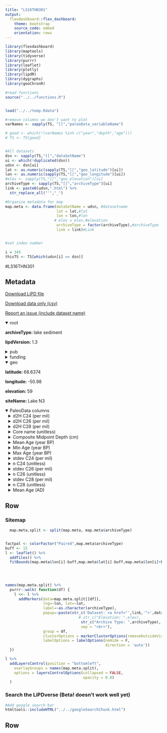 ```yaml
---
title: "LS16THN301"
output: 
  flexdashboard::flex_dashboard:
    theme: bootstrap
    source_code: embed
    orientation: rows
---
```


```r
library(flexdashboard)
library(maptools)
library(tidyverse)
library(purrr)
library(leaflet)
library(plotly)
library(lipdR)
library(dygraphs)
library(geoChronR)

#read functions
source("../../functions.R")


load("../../temp.Rdata")

#remove columns we don't want to plot
varNames <- sapply(TS, "[[","paleoData_variableName")

# good <- which(!(varNames %in% c("year","depth","age")))
# TS <- TS[good]


#All datasets
dsn <- sapply(TS,"[[","dataSetName")
ui <- which(!duplicated(dsn))
udsn <- dsn[ui]
lat <- as.numeric(sapply(TS,"[[","geo_latitude")[ui])
lon <- as.numeric(sapply(TS,"[[","geo_longitude")[ui])
#elev <- sapply(TS,"[[","geo_elevation")[ui]
archiveType <- sapply(TS,"[[","archiveType")[ui]
link <- paste0(udsn,".html") %>% 
  str_replace_all("'","_")

#Organize metadata for map
map.meta <- data.frame(dataSetName = udsn, #datasetname
                       lat = lat,#lat
                       lon = lon,#lon
                      # elev = elev,#elevation
                       archiveType = factor(archiveType),#archiveType
                       link = link)#Link


#set index number

i = 345
thisTS <- TS[which(udsn[i] == dsn)]
```
#LS16THN301

Metadata {.sidebar}
-------------------------------------
[Download LiPD file](LS16THN301.lpd)
            

[Download data only (csv)](LS16THN301.csv)
            

[Report an issue (include dataset name)](https://github.com/nickmckay/LiPDverse/issues)

<details open style="margin-left: 0px">
<summary>root</summary>
<p style="margin-left: 0px"><strong>archiveType: </strong>lake sediment
<p style="margin-left: 0px"><strong>lipdVersion: </strong>1.3
</details>
<details>
<summary>pub</summary>
<details style="margin-left: 10px">
<summary>pub1</summary>
<p style="margin-left: 10px"><strong>journal: </strong>Geophysical Research Letters
<p style="margin-left: 10px"><strong>volume: </strong>43
<p style="margin-left: 10px"><strong>pages: </strong>5302-5308
<p style="margin-left: 10px"><strong>pubYear: </strong>NA
<p style="margin-left: 10px"><strong>title: </strong>A major increase in winter snowfall during the middle Holocene on western Greenland caused by reduced sea ice in Baffin Bay and the Labrador Sea
<p style="margin-left: 10px"><strong>DOI: </strong>10.1002/2016GL068513
</details>
<details style="margin-left: 10px">
<summary>pub2</summary>
<p style="margin-left: 10px"><strong>pubYear: </strong>NA
</details>
</details>
<details>
<summary>funding</summary>
<details style="margin-left: 10px">
<summary>funding1</summary>
<p style="margin-left: 10px"><strong>agency: </strong>National Science Foundation
<p style="margin-left: 10px"><strong>grant: </strong>909334
<p style="margin-left: 10px"><strong>country: </strong>USA
</details>
<details style="margin-left: 10px">
<summary>funding2</summary>
<p style="margin-left: 10px"><strong>agency: </strong>National Science Foundation
<p style="margin-left: 10px"><strong>grant: </strong>0520718
<p style="margin-left: 10px"><strong>country: </strong>USA
</details>
<details style="margin-left: 10px">
<summary>funding3</summary>
<p style="margin-left: 10px"><strong>agency: </strong>National Science Foundation
<p style="margin-left: 10px"><strong>grant: </strong>Graduate Research Fellowship
<p style="margin-left: 10px"><strong>country: </strong>USA
</details>
<details style="margin-left: 10px">
<summary>funding4</summary>
<p style="margin-left: 10px"><strong>agency: </strong>National Science Foundation
<p style="margin-left: 10px"><strong>grant: </strong>1349595
<p style="margin-left: 10px"><strong>country: </strong>USA
</details>
<details style="margin-left: 10px">
<summary>funding5</summary>
<p style="margin-left: 10px"><strong>agency: </strong>Geological Society of America
<p style="margin-left: 10px"><strong>grant: </strong>Student Research Grant
<p style="margin-left: 10px"><strong>country: </strong>USA
</details>
<details style="margin-left: 10px">
<summary>funding6</summary>
<p style="margin-left: 10px"><strong>agency: </strong>Geological Society of America
<p style="margin-left: 10px"><strong>grant: </strong>Quaternary Geology and Geomorphology Division Marie Morisawa Research Award
<p style="margin-left: 10px"><strong>country: </strong>USA
</details>
<details style="margin-left: 10px">
<summary>funding7</summary>
<p style="margin-left: 10px"><strong>agency: </strong>Geological Society of America
<p style="margin-left: 10px"><strong>grant: </strong>Limnogeology Division Kerry Kelts Research Award
<p style="margin-left: 10px"><strong>country: </strong>USA
</details>
</details>
<details open style="margin-left: 0px">
<summary>geo</summary>
<p style="margin-left: 0px"><strong>latitude: </strong>68.6374
<p style="margin-left: 0px"><strong>longitude: </strong>-50.98
<p style="margin-left: 0px"><strong>elevation: </strong>59
<p style="margin-left: 0px"><strong>siteName: </strong>Lake N3
</details>
<details open>
<summary>PaleoData columns</summary>
<details style="margin-left: 10px">
<summary>d2H C24 (per mil)</summary>
<p style="margin-left: 10px"><strong>TSid: </strong>WEB69678476
<p style="margin-left: 10px"><strong>variableName: </strong>d2H C24
<p style="margin-left: 10px"><strong>units: </strong>per mil
<details>
<summary>interpretation</summary>
<details style="margin-left: 20px">
<summary>1</summary>
<p style="margin-left: 20px"><strong>direction: </strong>decrease
<p style="margin-left: 20px"><strong>seasonality: </strong>annual
<p style="margin-left: 20px"><strong>variable: </strong>precipitation seasonality
<p style="margin-left: 20px"><strong>variableDetail: </strong>relative amount of winter snowfall
<p style="margin-left: 20px"><strong>scope: </strong>climate
</details>
<details style="margin-left: 20px">
<summary>2</summary>
<p style="margin-left: 20px"><strong>basis: </strong>Lake N3 δ2Haq has a >100‰ range during the past 8 kyr, larger than the range of modern seasonal δ2Hprecip in Disko Bugt (Figures 1 and 2a). We interpret these large changes in δ2Haq to indicate changes in precipitation sea- sonality, with Arctic moisture sources contributing to the exceptionally low δ2H values. The magnitude and direc- tion of δ2Haq changes cannot be explained by changes in terrestrial plant contributions of C24 n-alkanoic acids, by Holocene temperature change, or by lake water residence time (Figures S6 and S7 in the supporting information).Lake N3 δ2Haq decreased steadily from !190 to !300‰ from 7.5 to 6 ka, in step with declining sea ice in Disko Bugt (Figures 2a and 2b) [Ouellet-Bernier et al., 2014]. Lake N3 δ2Haq remained low during the middle Holocene, synchronous with minimum regional sea ice. The Labrador Sea, an important moisture source region for wes- tern Greenland [Sodemann et al., 2008], had minimum sea ice cover from 6.5 to 3.5 ka (Figure 2b) [de Vernal et al., 2013]. Furthermore, sea ice reached a minimum in northern Baffin Bay and the Canadian Arctic from 6 to 3 ka [Ledu et al., 2010; de Vernal et al., 2013], creating a source for moisture that was 2H-depleted compared to mod- ern winter precipitation around Lake N3. Although Baffin Bay still had seasonal sea ice during the middle Holocene, sea ice would have formed later in the year [Markus et al., 2009]. A loss of sea ice during early winter, when evaporation is greatest, can cause large increases in early winter snowfall [Bintanja and Selten, 2014]. Finally, the West Greenland Current was both strong and warm 6 to 4 ka, likely due to an increased contribution of the warm Irminger Current to the West Greenland Current, resulting in regional warmth and providing energy to evaporate more moisture (Figures 2c and 2d) [Perner et al., 2013]. Winter insolation was low during the middle Holocene [Laskar et al., 2004], so there was likely a large contrast between winter air temperature and winter ocean surface temperature. This temperature contrast would cause high evaporation. Thus, we inter- pret the significant middle Holocene depletion of Lake N3 δ2Haq as an increase in winter precipitation, caused by the near total loss of sea ice cover in the Labrador Sea, and the loss of early winter sea ice and increased ocea- nic heat advection in Baffin Bay.
<p style="margin-left: 20px"><strong>coefficient: </strong>NA
<p style="margin-left: 20px"><strong>direction: </strong>positive
<p style="margin-left: 20px"><strong>fraction: </strong>NA
<p style="margin-left: 20px"><strong>rank: </strong>1
<p style="margin-left: 20px"><strong>seasonality: </strong>annual
<p style="margin-left: 20px"><strong>variable: </strong>P_isotope
<p style="margin-left: 20px"><strong>scope: </strong>isotope
</details>
<details style="margin-left: 20px">
<summary>3</summary>
<p style="margin-left: 20px"><strong>coefficient: </strong>NA
<p style="margin-left: 20px"><strong>fraction: </strong>NA
<p style="margin-left: 20px"><strong>rank: </strong>NA
<p style="margin-left: 20px"><strong>scope: </strong>isotope
</details>
<details style="margin-left: 20px">
<summary>4</summary>
<p style="margin-left: 20px"><strong>coefficient: </strong>NA
<p style="margin-left: 20px"><strong>fraction: </strong>NA
<p style="margin-left: 20px"><strong>rank: </strong>NA
<p style="margin-left: 20px"><strong>scope: </strong>isotope
</details>
</details>
</details>
<details style="margin-left: 10px">
<summary>d2H C26 (per mil)</summary>
<p style="margin-left: 10px"><strong>TSid: </strong>WEB00087524
<p style="margin-left: 10px"><strong>variableName: </strong>d2H C26
<p style="margin-left: 10px"><strong>units: </strong>per mil
<details>
<summary>interpretation</summary>
<details style="margin-left: 20px">
<summary>1</summary>
<p style="margin-left: 20px"><strong>direction: </strong>increase
<p style="margin-left: 20px"><strong>seasonality: </strong>summer
<p style="margin-left: 20px"><strong>variable: </strong>air temperature
<p style="margin-left: 20px"><strong>scope: </strong>climate
</details>
<details style="margin-left: 20px">
<summary>2</summary>
<p style="margin-left: 20px"><strong>basis: </strong>Our interpretation of Lake N3 δ2Hterr as summer temperature is supported in several ways (Figure 3). First, δ2Hterr exhibits similar centennial-scale patterns during the past ~ 300 years as midge-inferred summer temperature anomalies at North Lake, western Greenland (Figure 3c) [Axford et al., 2013]. Coldest conditions in both records correspond with the Little Ice Age and end with warming in recent decades, a pattern also documented in Disko Bugt [Perner et al., 2013]. Second, the centennial-scale variability in Lake N3 δ2Hterr is remarkably similar to the 4 kyr-long record of annual average surface temperature at Greenland Ice Sheet Project 2 (GISP2), Greenland (r2 = 0.43) [Kobashi et al., 2011] (Figure 3b and Figure S5 in the supporting information), suggesting similar con- trols on late Holocene centennial-scale temperature at these sites, despite seasonal and elevation differences.
<p style="margin-left: 20px"><strong>coefficient: </strong>NA
<p style="margin-left: 20px"><strong>direction: </strong>positive
<p style="margin-left: 20px"><strong>fraction: </strong>NA
<p style="margin-left: 20px"><strong>rank: </strong>1
<p style="margin-left: 20px"><strong>seasonality: </strong>growing season (June to September)
<p style="margin-left: 20px"><strong>variable: </strong>P_isotope
<p style="margin-left: 20px"><strong>scope: </strong>isotope
</details>
<details style="margin-left: 20px">
<summary>3</summary>
<p style="margin-left: 20px"><strong>coefficient: </strong>NA
<p style="margin-left: 20px"><strong>fraction: </strong>NA
<p style="margin-left: 20px"><strong>rank: </strong>NA
<p style="margin-left: 20px"><strong>scope: </strong>isotope
</details>
<details style="margin-left: 20px">
<summary>4</summary>
<p style="margin-left: 20px"><strong>coefficient: </strong>NA
<p style="margin-left: 20px"><strong>fraction: </strong>NA
<p style="margin-left: 20px"><strong>rank: </strong>NA
<p style="margin-left: 20px"><strong>scope: </strong>isotope
</details>
</details>
</details>
<details style="margin-left: 10px">
<summary>d2H C28 (per mil)</summary>
<p style="margin-left: 10px"><strong>TSid: </strong>WEB2bbc35a8
<p style="margin-left: 10px"><strong>variableName: </strong>d2H C28
<p style="margin-left: 10px"><strong>units: </strong>per mil
<details>
<summary>interpretation</summary>
<details style="margin-left: 20px">
<summary>1</summary>
<p style="margin-left: 20px"><strong>direction: </strong>increase
<p style="margin-left: 20px"><strong>seasonality: </strong>summer
<p style="margin-left: 20px"><strong>variable: </strong>air temperature
<p style="margin-left: 20px"><strong>scope: </strong>climate
</details>
<details style="margin-left: 20px">
<summary>2</summary>
<p style="margin-left: 20px"><strong>basis: </strong>Our interpretation of Lake N3 δ2Hterr as summer temperature is supported in several ways (Figure 3). First, δ2Hterr exhibits similar centennial-scale patterns during the past ~ 300 years as midge-inferred summer temperature anomalies at North Lake, western Greenland (Figure 3c) [Axford et al., 2013]. Coldest conditions in both records correspond with the Little Ice Age and end with warming in recent decades, a pattern also documented in Disko Bugt [Perner et al., 2013]. Second, the centennial-scale variability in Lake N3 δ2Hterr is remarkably similar to the 4 kyr-long record of annual average surface temperature at Greenland Ice Sheet Project 2 (GISP2), Greenland (r2 = 0.43) [Kobashi et al., 2011] (Figure 3b and Figure S5 in the supporting information), suggesting similar con- trols on late Holocene centennial-scale temperature at these sites, despite seasonal and elevation differences.
<p style="margin-left: 20px"><strong>coefficient: </strong>NA
<p style="margin-left: 20px"><strong>direction: </strong>positive
<p style="margin-left: 20px"><strong>fraction: </strong>NA
<p style="margin-left: 20px"><strong>rank: </strong>1
<p style="margin-left: 20px"><strong>seasonality: </strong>growing season (June to September)
<p style="margin-left: 20px"><strong>variable: </strong>P_isotope
<p style="margin-left: 20px"><strong>scope: </strong>isotope
</details>
<details style="margin-left: 20px">
<summary>3</summary>
<p style="margin-left: 20px"><strong>coefficient: </strong>NA
<p style="margin-left: 20px"><strong>fraction: </strong>NA
<p style="margin-left: 20px"><strong>rank: </strong>NA
<p style="margin-left: 20px"><strong>scope: </strong>isotope
</details>
<details style="margin-left: 20px">
<summary>4</summary>
<p style="margin-left: 20px"><strong>coefficient: </strong>NA
<p style="margin-left: 20px"><strong>fraction: </strong>NA
<p style="margin-left: 20px"><strong>rank: </strong>NA
<p style="margin-left: 20px"><strong>scope: </strong>isotope
</details>
</details>
</details>
<details style="margin-left: 10px">
<summary>Core name (unitless)</summary>
<p style="margin-left: 10px"><strong>TSid: </strong>WEB3ccf3cbb
<p style="margin-left: 10px"><strong>variableName: </strong>Core name
<p style="margin-left: 10px"><strong>units: </strong>unitless
<details>
<summary>interpretation</summary>
<details style="margin-left: 20px">
<summary>1</summary>
<p style="margin-left: 20px"><strong>scope: </strong>climate
</details>
<details style="margin-left: 20px">
<summary>2</summary>
<p style="margin-left: 20px"><strong>coefficient: </strong>NA
<p style="margin-left: 20px"><strong>fraction: </strong>NA
<p style="margin-left: 20px"><strong>rank: </strong>NA
<p style="margin-left: 20px"><strong>scope: </strong>isotope
</details>
<details style="margin-left: 20px">
<summary>3</summary>
<p style="margin-left: 20px"><strong>coefficient: </strong>NA
<p style="margin-left: 20px"><strong>fraction: </strong>NA
<p style="margin-left: 20px"><strong>rank: </strong>NA
<p style="margin-left: 20px"><strong>scope: </strong>isotope
</details>
<details style="margin-left: 20px">
<summary>4</summary>
<p style="margin-left: 20px"><strong>coefficient: </strong>NA
<p style="margin-left: 20px"><strong>fraction: </strong>NA
<p style="margin-left: 20px"><strong>rank: </strong>NA
<p style="margin-left: 20px"><strong>scope: </strong>isotope
</details>
</details>
</details>
<details style="margin-left: 10px">
<summary>Composite Midpoint Depth (cm)</summary>
<p style="margin-left: 10px"><strong>TSid: </strong>WEBddaef138
<p style="margin-left: 10px"><strong>variableName: </strong>Composite Midpoint Depth
<p style="margin-left: 10px"><strong>units: </strong>cm
<details>
<summary>interpretation</summary>
<details style="margin-left: 20px">
<summary>1</summary>
<p style="margin-left: 20px"><strong>scope: </strong>climate
</details>
<details style="margin-left: 20px">
<summary>2</summary>
<p style="margin-left: 20px"><strong>coefficient: </strong>NA
<p style="margin-left: 20px"><strong>fraction: </strong>NA
<p style="margin-left: 20px"><strong>rank: </strong>NA
<p style="margin-left: 20px"><strong>scope: </strong>isotope
</details>
<details style="margin-left: 20px">
<summary>3</summary>
<p style="margin-left: 20px"><strong>coefficient: </strong>NA
<p style="margin-left: 20px"><strong>fraction: </strong>NA
<p style="margin-left: 20px"><strong>rank: </strong>NA
<p style="margin-left: 20px"><strong>scope: </strong>isotope
</details>
<details style="margin-left: 20px">
<summary>4</summary>
<p style="margin-left: 20px"><strong>coefficient: </strong>NA
<p style="margin-left: 20px"><strong>fraction: </strong>NA
<p style="margin-left: 20px"><strong>rank: </strong>NA
<p style="margin-left: 20px"><strong>scope: </strong>isotope
</details>
</details>
</details>
<details style="margin-left: 10px">
<summary>Mean Age (year BP)</summary>
<p style="margin-left: 10px"><strong>TSid: </strong>WEB37c6f827
<p style="margin-left: 10px"><strong>variableName: </strong>Mean Age
<p style="margin-left: 10px"><strong>units: </strong>year BP
<details>
<summary>interpretation</summary>
<details style="margin-left: 20px">
<summary>1</summary>
<p style="margin-left: 20px"><strong>scope: </strong>climate
</details>
<details style="margin-left: 20px">
<summary>2</summary>
<p style="margin-left: 20px"><strong>coefficient: </strong>NA
<p style="margin-left: 20px"><strong>fraction: </strong>NA
<p style="margin-left: 20px"><strong>rank: </strong>NA
<p style="margin-left: 20px"><strong>scope: </strong>isotope
</details>
<details style="margin-left: 20px">
<summary>3</summary>
<p style="margin-left: 20px"><strong>coefficient: </strong>NA
<p style="margin-left: 20px"><strong>fraction: </strong>NA
<p style="margin-left: 20px"><strong>rank: </strong>NA
<p style="margin-left: 20px"><strong>scope: </strong>isotope
</details>
<details style="margin-left: 20px">
<summary>4</summary>
<p style="margin-left: 20px"><strong>coefficient: </strong>NA
<p style="margin-left: 20px"><strong>fraction: </strong>NA
<p style="margin-left: 20px"><strong>rank: </strong>NA
<p style="margin-left: 20px"><strong>scope: </strong>isotope
</details>
</details>
</details>
<details style="margin-left: 10px">
<summary>Min Age (year BP)</summary>
<p style="margin-left: 10px"><strong>TSid: </strong>WEB86feb1be
<p style="margin-left: 10px"><strong>variableName: </strong>Min Age
<p style="margin-left: 10px"><strong>units: </strong>year BP
<p style="margin-left: 10px"><strong>description: </strong>minimum age of 95% confidence interval
<details>
<summary>interpretation</summary>
<details style="margin-left: 20px">
<summary>1</summary>
<p style="margin-left: 20px"><strong>scope: </strong>climate
</details>
<details style="margin-left: 20px">
<summary>2</summary>
<p style="margin-left: 20px"><strong>coefficient: </strong>NA
<p style="margin-left: 20px"><strong>fraction: </strong>NA
<p style="margin-left: 20px"><strong>rank: </strong>NA
<p style="margin-left: 20px"><strong>scope: </strong>isotope
</details>
<details style="margin-left: 20px">
<summary>3</summary>
<p style="margin-left: 20px"><strong>coefficient: </strong>NA
<p style="margin-left: 20px"><strong>fraction: </strong>NA
<p style="margin-left: 20px"><strong>rank: </strong>NA
<p style="margin-left: 20px"><strong>scope: </strong>isotope
</details>
<details style="margin-left: 20px">
<summary>4</summary>
<p style="margin-left: 20px"><strong>coefficient: </strong>NA
<p style="margin-left: 20px"><strong>fraction: </strong>NA
<p style="margin-left: 20px"><strong>rank: </strong>NA
<p style="margin-left: 20px"><strong>scope: </strong>isotope
</details>
</details>
</details>
<details style="margin-left: 10px">
<summary>Max Age (year BP)</summary>
<p style="margin-left: 10px"><strong>TSid: </strong>WEBa4c3db78
<p style="margin-left: 10px"><strong>variableName: </strong>Max Age
<p style="margin-left: 10px"><strong>units: </strong>year BP
<p style="margin-left: 10px"><strong>description: </strong>maximum age of 95% confidence interval
<details>
<summary>interpretation</summary>
<details style="margin-left: 20px">
<summary>1</summary>
<p style="margin-left: 20px"><strong>scope: </strong>climate
</details>
<details style="margin-left: 20px">
<summary>2</summary>
<p style="margin-left: 20px"><strong>coefficient: </strong>NA
<p style="margin-left: 20px"><strong>fraction: </strong>NA
<p style="margin-left: 20px"><strong>rank: </strong>NA
<p style="margin-left: 20px"><strong>scope: </strong>isotope
</details>
<details style="margin-left: 20px">
<summary>3</summary>
<p style="margin-left: 20px"><strong>coefficient: </strong>NA
<p style="margin-left: 20px"><strong>fraction: </strong>NA
<p style="margin-left: 20px"><strong>rank: </strong>NA
<p style="margin-left: 20px"><strong>scope: </strong>isotope
</details>
<details style="margin-left: 20px">
<summary>4</summary>
<p style="margin-left: 20px"><strong>coefficient: </strong>NA
<p style="margin-left: 20px"><strong>fraction: </strong>NA
<p style="margin-left: 20px"><strong>rank: </strong>NA
<p style="margin-left: 20px"><strong>scope: </strong>isotope
</details>
</details>
</details>
<details style="margin-left: 10px">
<summary>stdev C24 (per mil)</summary>
<p style="margin-left: 10px"><strong>TSid: </strong>WEB08e3980f
<p style="margin-left: 10px"><strong>variableName: </strong>stdev C24
<p style="margin-left: 10px"><strong>units: </strong>per mil
<details>
<summary>interpretation</summary>
<details style="margin-left: 20px">
<summary>1</summary>
<p style="margin-left: 20px"><strong>scope: </strong>climate
</details>
<details style="margin-left: 20px">
<summary>2</summary>
<p style="margin-left: 20px"><strong>coefficient: </strong>NA
<p style="margin-left: 20px"><strong>fraction: </strong>NA
<p style="margin-left: 20px"><strong>rank: </strong>NA
<p style="margin-left: 20px"><strong>scope: </strong>isotope
</details>
<details style="margin-left: 20px">
<summary>3</summary>
<p style="margin-left: 20px"><strong>coefficient: </strong>NA
<p style="margin-left: 20px"><strong>fraction: </strong>NA
<p style="margin-left: 20px"><strong>rank: </strong>NA
<p style="margin-left: 20px"><strong>scope: </strong>isotope
</details>
<details style="margin-left: 20px">
<summary>4</summary>
<p style="margin-left: 20px"><strong>coefficient: </strong>NA
<p style="margin-left: 20px"><strong>fraction: </strong>NA
<p style="margin-left: 20px"><strong>rank: </strong>NA
<p style="margin-left: 20px"><strong>scope: </strong>isotope
</details>
</details>
</details>
<details style="margin-left: 10px">
<summary>n C24 (unitless)</summary>
<p style="margin-left: 10px"><strong>TSid: </strong>WEBfd7e019e
<p style="margin-left: 10px"><strong>variableName: </strong>n C24
<p style="margin-left: 10px"><strong>units: </strong>unitless
<details>
<summary>interpretation</summary>
<details style="margin-left: 20px">
<summary>1</summary>
<p style="margin-left: 20px"><strong>scope: </strong>climate
</details>
<details style="margin-left: 20px">
<summary>2</summary>
<p style="margin-left: 20px"><strong>coefficient: </strong>NA
<p style="margin-left: 20px"><strong>fraction: </strong>NA
<p style="margin-left: 20px"><strong>rank: </strong>NA
<p style="margin-left: 20px"><strong>scope: </strong>isotope
</details>
<details style="margin-left: 20px">
<summary>3</summary>
<p style="margin-left: 20px"><strong>coefficient: </strong>NA
<p style="margin-left: 20px"><strong>fraction: </strong>NA
<p style="margin-left: 20px"><strong>rank: </strong>NA
<p style="margin-left: 20px"><strong>scope: </strong>isotope
</details>
<details style="margin-left: 20px">
<summary>4</summary>
<p style="margin-left: 20px"><strong>coefficient: </strong>NA
<p style="margin-left: 20px"><strong>fraction: </strong>NA
<p style="margin-left: 20px"><strong>rank: </strong>NA
<p style="margin-left: 20px"><strong>scope: </strong>isotope
</details>
</details>
</details>
<details style="margin-left: 10px">
<summary>stdev C26 (per mil)</summary>
<p style="margin-left: 10px"><strong>TSid: </strong>WEB61208225
<p style="margin-left: 10px"><strong>variableName: </strong>stdev C26
<p style="margin-left: 10px"><strong>units: </strong>per mil
<details>
<summary>interpretation</summary>
<details style="margin-left: 20px">
<summary>1</summary>
<p style="margin-left: 20px"><strong>scope: </strong>climate
</details>
<details style="margin-left: 20px">
<summary>2</summary>
<p style="margin-left: 20px"><strong>coefficient: </strong>NA
<p style="margin-left: 20px"><strong>fraction: </strong>NA
<p style="margin-left: 20px"><strong>rank: </strong>NA
<p style="margin-left: 20px"><strong>scope: </strong>isotope
</details>
<details style="margin-left: 20px">
<summary>3</summary>
<p style="margin-left: 20px"><strong>coefficient: </strong>NA
<p style="margin-left: 20px"><strong>fraction: </strong>NA
<p style="margin-left: 20px"><strong>rank: </strong>NA
<p style="margin-left: 20px"><strong>scope: </strong>isotope
</details>
<details style="margin-left: 20px">
<summary>4</summary>
<p style="margin-left: 20px"><strong>coefficient: </strong>NA
<p style="margin-left: 20px"><strong>fraction: </strong>NA
<p style="margin-left: 20px"><strong>rank: </strong>NA
<p style="margin-left: 20px"><strong>scope: </strong>isotope
</details>
</details>
</details>
<details style="margin-left: 10px">
<summary>n C26 (unitless)</summary>
<p style="margin-left: 10px"><strong>TSid: </strong>WEB956729cc
<p style="margin-left: 10px"><strong>variableName: </strong>n C26
<p style="margin-left: 10px"><strong>units: </strong>unitless
<details>
<summary>interpretation</summary>
<details style="margin-left: 20px">
<summary>1</summary>
<p style="margin-left: 20px"><strong>scope: </strong>climate
</details>
<details style="margin-left: 20px">
<summary>2</summary>
<p style="margin-left: 20px"><strong>coefficient: </strong>NA
<p style="margin-left: 20px"><strong>fraction: </strong>NA
<p style="margin-left: 20px"><strong>rank: </strong>NA
<p style="margin-left: 20px"><strong>scope: </strong>isotope
</details>
<details style="margin-left: 20px">
<summary>3</summary>
<p style="margin-left: 20px"><strong>coefficient: </strong>NA
<p style="margin-left: 20px"><strong>fraction: </strong>NA
<p style="margin-left: 20px"><strong>rank: </strong>NA
<p style="margin-left: 20px"><strong>scope: </strong>isotope
</details>
<details style="margin-left: 20px">
<summary>4</summary>
<p style="margin-left: 20px"><strong>coefficient: </strong>NA
<p style="margin-left: 20px"><strong>fraction: </strong>NA
<p style="margin-left: 20px"><strong>rank: </strong>NA
<p style="margin-left: 20px"><strong>scope: </strong>isotope
</details>
</details>
</details>
<details style="margin-left: 10px">
<summary>stdev C28 (per mil)</summary>
<p style="margin-left: 10px"><strong>TSid: </strong>WEB63a13e10
<p style="margin-left: 10px"><strong>variableName: </strong>stdev C28
<p style="margin-left: 10px"><strong>units: </strong>per mil
<details>
<summary>interpretation</summary>
<details style="margin-left: 20px">
<summary>1</summary>
<p style="margin-left: 20px"><strong>scope: </strong>climate
</details>
<details style="margin-left: 20px">
<summary>2</summary>
<p style="margin-left: 20px"><strong>coefficient: </strong>NA
<p style="margin-left: 20px"><strong>fraction: </strong>NA
<p style="margin-left: 20px"><strong>rank: </strong>NA
<p style="margin-left: 20px"><strong>scope: </strong>isotope
</details>
<details style="margin-left: 20px">
<summary>3</summary>
<p style="margin-left: 20px"><strong>coefficient: </strong>NA
<p style="margin-left: 20px"><strong>fraction: </strong>NA
<p style="margin-left: 20px"><strong>rank: </strong>NA
<p style="margin-left: 20px"><strong>scope: </strong>isotope
</details>
<details style="margin-left: 20px">
<summary>4</summary>
<p style="margin-left: 20px"><strong>coefficient: </strong>NA
<p style="margin-left: 20px"><strong>fraction: </strong>NA
<p style="margin-left: 20px"><strong>rank: </strong>NA
<p style="margin-left: 20px"><strong>scope: </strong>isotope
</details>
</details>
</details>
<details style="margin-left: 10px">
<summary>n C28 (unitless)</summary>
<p style="margin-left: 10px"><strong>TSid: </strong>WEB708ebec7
<p style="margin-left: 10px"><strong>variableName: </strong>n C28
<p style="margin-left: 10px"><strong>units: </strong>unitless
<details>
<summary>interpretation</summary>
<details style="margin-left: 20px">
<summary>1</summary>
<p style="margin-left: 20px"><strong>scope: </strong>climate
</details>
<details style="margin-left: 20px">
<summary>2</summary>
<p style="margin-left: 20px"><strong>coefficient: </strong>NA
<p style="margin-left: 20px"><strong>fraction: </strong>NA
<p style="margin-left: 20px"><strong>rank: </strong>NA
<p style="margin-left: 20px"><strong>scope: </strong>isotope
</details>
<details style="margin-left: 20px">
<summary>3</summary>
<p style="margin-left: 20px"><strong>coefficient: </strong>NA
<p style="margin-left: 20px"><strong>fraction: </strong>NA
<p style="margin-left: 20px"><strong>rank: </strong>NA
<p style="margin-left: 20px"><strong>scope: </strong>isotope
</details>
<details style="margin-left: 20px">
<summary>4</summary>
<p style="margin-left: 20px"><strong>coefficient: </strong>NA
<p style="margin-left: 20px"><strong>fraction: </strong>NA
<p style="margin-left: 20px"><strong>rank: </strong>NA
<p style="margin-left: 20px"><strong>scope: </strong>isotope
</details>
</details>
</details>
<details style="margin-left: 10px">
<summary>Mean Age (AD)</summary>
<p style="margin-left: 10px"><strong>TSid: </strong>WEB37c6f827year
<p style="margin-left: 10px"><strong>variableName: </strong>Mean Age
<p style="margin-left: 10px"><strong>units: </strong>AD
<details>
<summary>interpretation</summary>
<details style="margin-left: 20px">
<summary>1</summary>
<p style="margin-left: 20px"><strong>scope: </strong>climate
</details>
<details style="margin-left: 20px">
<summary>2</summary>
<p style="margin-left: 20px"><strong>coefficient: </strong>NA
<p style="margin-left: 20px"><strong>fraction: </strong>NA
<p style="margin-left: 20px"><strong>rank: </strong>NA
<p style="margin-left: 20px"><strong>scope: </strong>isotope
</details>
<details style="margin-left: 20px">
<summary>3</summary>
<p style="margin-left: 20px"><strong>coefficient: </strong>NA
<p style="margin-left: 20px"><strong>fraction: </strong>NA
<p style="margin-left: 20px"><strong>rank: </strong>NA
<p style="margin-left: 20px"><strong>scope: </strong>isotope
</details>
<details style="margin-left: 20px">
<summary>4</summary>
<p style="margin-left: 20px"><strong>coefficient: </strong>NA
<p style="margin-left: 20px"><strong>fraction: </strong>NA
<p style="margin-left: 20px"><strong>rank: </strong>NA
<p style="margin-left: 20px"><strong>scope: </strong>isotope
</details>
</details>
</details>

Row {.tabset .tabset-fade}
-----------------------------------------------------------------------

### Sitemap

```r
  map.meta.split <- split(map.meta, map.meta$archiveType)


factpal <- colorFactor("Paired",map.meta$archiveType)
buff <- 15
l <- leaflet() %>% 
  addTiles() %>% 
  fitBounds(map.meta$lon[i]-buff,map.meta$lat[i]-buff,map.meta$lon[i]+buff,map.meta$lat[i]+buff)
  

  
  
names(map.meta.split) %>%
  purrr::walk( function(df) {
    l <<- l %>%
      addMarkers(data=map.meta.split[[df]],
                 lng=~lon, lat=~lat,
                 label=~as.character(archiveType),
                 popup=~paste(str_c('Dataset: <a href="',link,'">',dataSetName,'</a>'),
                                 # str_c("Elevation: ",elev),
                                  str_c("Archive Type: ",archiveType),
                                  sep = "<br>"),
                 group = df,
                 clusterOptions = markerClusterOptions(removeOutsideVisibleBounds = F),
                 labelOptions = labelOptions(noHide = F,
                                             direction = 'auto'))
  })

l %>%
  addLayersControl(position = "bottomleft",
    overlayGroups = names(map.meta.split),
    options = layersControlOptions(collapsed = FALSE,
                                   opacity = 0.8)
  )
```

### Search the LiPDverse (Beta! doesn't work well yet)
```r
#Add google search bar
htmltools::includeHTML("../../googleSearchChunk.html")
```


Row {.tabset .tabset-fade}
-----------------------------------------------------------------------
